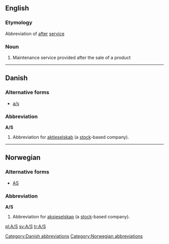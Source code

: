 {{also|Appendix:Variations of "as"}}
==English==

===Etymology===
Abbreviation of [[after]] [[service]]

===Noun===
{{head|en|noun}}

# Maintenance service provided after the sale of a product

----

==Danish==

===Alternative forms===
* [[a/s]]

===Abbreviation===
'''A/S'''

# {{context|legal|lang=da}} Abbreviation for [[aktieselskab]] (a [[stock]]-based company).

[[Category:Danish abbreviations]]

----

==Norwegian==

===Alternative forms===
* [[AS]]

===Abbreviation===
'''A/S'''

# {{context|legal|lang=no}} Abbreviation for [[aksjeselskap]] (a [[stock]]-based company).

[[Category:Norwegian abbreviations]]

[[pl:A/S]]
[[sv:A/S]]
[[tr:A/S]]